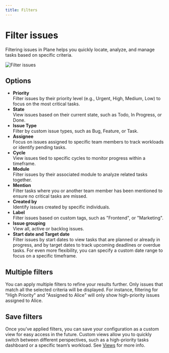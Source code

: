 ```yaml
---
title: Filters
---
```


# Filter issues

Filtering issues in Plane helps you quickly locate, analyze, and manage tasks based on specific criteria. 

![Filter issues](https://media.docs.plane.so/issues/filter-issues.webp#center)

## Options
- **Priority**  
Filter issues by their priority level (e.g., Urgent, High, Medium, Low) to focus on the most critical tasks.
- **State**  
View issues based on their current state, such as Todo, In Progress, or Done.
- **Issue Type**  
Filter by custom issue types, such as Bug, Feature, or Task.
- **Assignee**  
Focus on issues assigned to specific team members to track workloads or identify pending tasks.
- **Cycle**   
View issues tied to specific cycles to monitor progress within a timeframe.
- **Module**  
Filter issues by their associated module to analyze related tasks together.
- **Mention**  
Filter tasks where you or another team member has been mentioned to ensure no critical tasks are missed.
- **Created by**  
Identify issues created by specific individuals.
- **Label**  
Filter issues based on custom tags, such as "Frontend", or "Marketing".
- **Issue grouping**  
View all, active or backlog issues.
- **Start date and Target date**  
Filter issues by start dates to view tasks that are planned or already in progress, and by target dates to track upcoming deadlines or overdue tasks. For even more flexibility, you can specify a custom date range to focus on a specific timeframe.

## Multiple filters
You can apply multiple filters to refine your results further. Only issues that match all the selected criteria will be displayed. For instance, filtering for "High Priority" and "Assigned to Alice" will only show high-priority issues assigned to Alice.

## Save filters
Once you’ve applied filters, you can save your configuration as a custom view for easy access in the future. Custom views allow you to quickly switch between different perspectives, such as a high-priority tasks dashboard or a specific team’s workload. See [Views](/core-concepts/views) for more info. 
